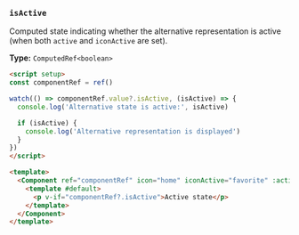 ### `isActive`

Computed state indicating whether the alternative representation is active (when both `active` and `iconActive` are set).

**Type:** `ComputedRef<boolean>`

```html
<script setup>
const componentRef = ref()

watch(() => componentRef.value?.isActive, (isActive) => {
  console.log('Alternative state is active:', isActive)

  if (isActive) {
    console.log('Alternative representation is displayed')
  }
})
</script>

<template>
  <Component ref="componentRef" icon="home" iconActive="favorite" :active="true">
    <template #default>
      <p v-if="componentRef?.isActive">Active state</p>
    </template>
  </Component>
</template>
```
